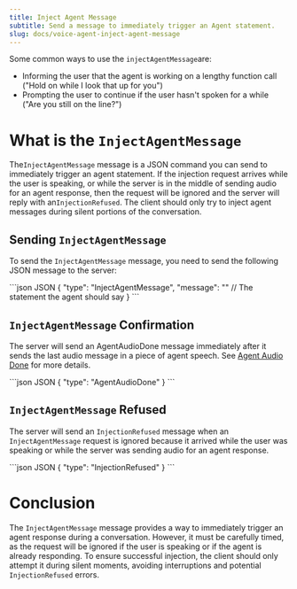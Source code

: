 ```yaml
---
title: Inject Agent Message
subtitle: Send a message to immediately trigger an Agent statement.
slug: docs/voice-agent-inject-agent-message
---
```



<Markdown src="../snippets/voice-agent.mdx" />

Some common ways to use the `injectAgentMessage`are:

* Informing the user that the agent is working on a lengthy function call ("Hold on while I look that up for you")
* Prompting the user to continue if the user hasn't spoken for a while ("Are you still on the line?")

# What is the `InjectAgentMessage`

The`InjectAgentMessage` message is a JSON command you can send to immediately trigger an agent statement. If the injection request arrives while the user is speaking, or while the server is in the middle of sending audio for an agent response, then the request will be ignored and the server will reply with an`InjectionRefused`. The client should only try to inject agent messages during silent portions of the conversation.

## Sending `InjectAgentMessage`

To send the `InjectAgentMessage` message, you need to send the following JSON message to the server:

<CodeGroup>
  ```json JSON
  {
    "type": "InjectAgentMessage",
    "message": "" // The statement the agent should say
  }
  ```
</CodeGroup>

## `InjectAgentMessage` Confirmation

The server will send an AgentAudioDone message immediately after it sends the last audio message in a piece of agent speech. See [Agent Audio Done](/docs/voice-agent-agent-audio-done) for more details.

<CodeGroup>
  ```json JSON
  {
      "type": "AgentAudioDone"
  }
  ```
</CodeGroup>

## `InjectAgentMessage` Refused

The server will send an `InjectionRefused` message when an `InjectAgentMessage` request is ignored because it arrived while the user was speaking or while the server was sending audio for an agent response.

<CodeGroup>
  ```json JSON
  {
      "type": "InjectionRefused"
  }
  ```
</CodeGroup>

# Conclusion

The `InjectAgentMessage` message provides a way to immediately trigger an agent response during a conversation. However, it must be carefully timed, as the request will be ignored if the user is speaking or if the agent is already responding. To ensure successful injection, the client should only attempt it during silent moments, avoiding interruptions and potential `InjectionRefused` errors.
